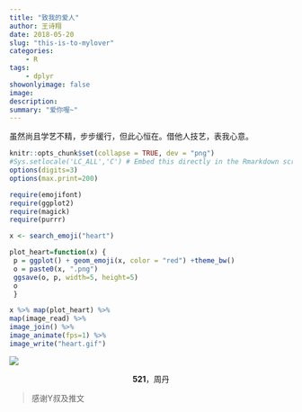 ---
title: "致我的爱人"
author: 王诗翔
date: 2018-05-20
slug: "this-is-to-mylover"
categories: 
    - R
tags:
    - dplyr
showonlyimage: false
image: 
description: 
summary: "爱你喔~"
---


虽然尚且学艺不精，步步缓行，但此心恒在。借他人技艺，表我心意。

```{r setup, include=FALSE}
knitr::opts_chunk$set(collapse = TRUE, dev = "png")
#Sys.setlocale('LC_ALL','C') # Embed this directly in the Rmarkdown script that contains the Chinese character comment
options(digits=3)
options(max.print=200)
```

```{r, eval=FALSE}
require(emojifont)
require(ggplot2)
require(magick)
require(purrr)

x <- search_emoji("heart")

plot_heart=function(x) {
 p = ggplot() + geom_emoji(x, color = "red") +theme_bw()
 o = paste0(x, ".png")
 ggsave(o, p, width=5, height=5)
 o
 }

x %>% map(plot_heart) %>% 
map(image_read) %>% 
image_join() %>% 
image_animate(fps=1) %>% 
image_write("heart.gif")
```

![](/figures/heart.gif)

<center>
**521**，周丹
</center>

> 感谢Y叔及推文